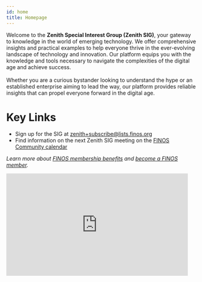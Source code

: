 ```yaml
---
id: home
title: Homepage
---
```


<div style={{ width: '50%', float: 'left', clear: 'left'}}>
Welcome to the <b>Zenith Special Interest Group (Zenith SIG)</b>, your gateway to knowledge in the world of emerging technology. We offer comprehensive insights and practical examples to help everyone thrive in the ever-evolving landscape of technology and innovation. Our platform equips you with the knowledge and tools necessary to navigate the complexities of the digital age and achieve success.
<br/><br/>
Whether you are a curious bystander looking to understand the hype or an established enterprise aiming to lead the way, our platform provides reliable insights that can propel everyone forward in the digital age.<br/>

# Key Links

* Sign up for the SIG at zenith+subscribe@lists.finos.org
* Find information on the next Zenith SIG meeting on the [FINOS Community calendar](https://calendar.google.com/calendar/u/0/embed?src=finos.org_fac8mo1rfc6ehscg0d80fi8jig@group.calendar.google.com)

_Learn more about [FINOS membership benefits](https://www.finos.org/hubfs/FINOS%20Membership%20Benefits%20Guide.pdf) and [become a FINOS member](https://joinnow.platform.linuxfoundation.org/?project=finos)._
</div>
<div  style={{ width: '50%', float: 'right', clear: 'right'}}>
<iframe width="480" height="270" src="https://www.youtube.com/embed/lO-TRAQA8GE" title="FINOS - Zenith SIG Overview" frameborder="0" allow="accelerometer; autoplay; clipboard-write; encrypted-media; gyroscope; picture-in-picture; web-share" allowfullscreen></iframe>
</div>